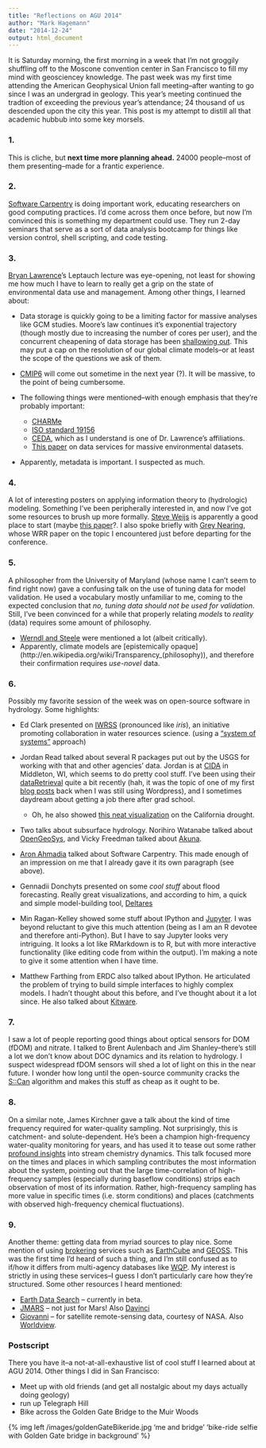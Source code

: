 ```yaml
---
title: "Reflections on AGU 2014"
author: "Mark Hagemann"
date: "2014-12-24"
output: html_document
---
```


It is Saturday morning, the first morning in a week that I'm not groggily shuffling off to the Moscone convention center in San Francisco to fill my mind with geosciencey knowledge. The past week was my first time attending the American Geophysical Union fall meeting--after wanting to go since I was an undergrad in geology. This year's meeting continued the tradtion of exceeding the previous year's attendance; 24 thousand of us descended upon the city this year. This post is my attempt to distill all that academic hubbub into some key morsels. 

### 1.
This is cliche, but **next time more planning ahead.** 24000 people--most of them presenting--made for a frantic experience.

### 2.
[Software Carpentry](http://software-carpentry.org/) is doing important work, educating researchers on good computing practices. I'd come across them once before, but now I'm convinced this is something my department could use. They run 2-day seminars that serve as a sort of data analysis bootcamp for things like version control, shell scripting, and code testing. 

### 3.
[Bryan Lawrence](http://www.met.reading.ac.uk/users/users/1678)'s Leptauch lecture was eye-opening, not least for showing me how much I have to learn to really get a grip on the state of environmental data use and management. Among other things, I learned about:

  * Data storage is quickly going to be a limiting factor for massive analyses like GCM studies. Moore's law continues it's exponential trajectory (though mostly due to increasing the number of cores per user), and the concurrent cheapening of data storage has been [shallowing out](http://bd7a65e2cb448908f934-86a50c88e47af9e1fb58ce0672b5a500.r32.cf3.rackcdn.com/uploads/assets/7c/3f/547c3f871f986a0862000001/cost-per-gigabyte-large.png). This may put a cap on the resolution of our global climate models--or at least the scope of the questions we ask of them. 

  * [CMIP6](http://www.wcrp-climate.org/wgcm-cmip/wgcm-cmip6) will come out sometime in the next year (?). It will be massive, to the point of being cumbersome. 

  * The following things were mentioned--with enough emphasis that they're probably important:
    * [CHARMe](http://charme.org.uk/)
    * [ISO standard 19156](http://www.iso.org/iso/catalogue_detail.htm?csnumber=32574)
    * [CEDA](http://www.ceda.ac.uk/), which as I understand is one of Dr. Lawrence's affiliations.
    * [This paper](http://rsta.royalsocietypublishing.org/content/roypta/367/1890/1003.full.pdf) on data services for massive environmental datasets. 

  * Apparently, metadata is important. I suspected as much. 

### 4.
A lot of interesting posters on applying information theory to (hydrologic) modeling. Something I've been peripherally interested in, and now I've got some resources to brush up more formally. [Steve Weijs](http://people.epfl.ch/steven.weijs/publications?lang=en&cvlang=en) is apparently a good place to start (maybe [this paper](http://www.iemss.org/sites/iemss2014/papers/iemss2014_submission_166.pdf)?. I also spoke briefly with [Grey Nearing](http://science.gsfc.nasa.gov/sed/index.cfm?fuseAction=people.jumpBio&iphonebookid=48455), whose WRR paper on the topic I encountered just before departing for the conference.

### 5. 
A philosopher from the University of Maryland (whose name I can't seem to find right now) gave a confusing talk on the use of tuning data for model validation. He used a vocabulary mostly unfamiliar to me, coming to the expected conclusion that *no, tuning data should not be used for validation*. Still, I've been convinced for a while that properly relating *models* to *reality* (data) requires some amount of philosophy. 

  * [Werndl and Steele](http://eprints.lse.ac.uk/44236/) were mentioned a lot (albeit critically). 
  * Apparently, climate models are [epistemically opaque](http://en.wikipedia.org/wiki/Transparency_(philosophy\)), and therefore their confirmation requires *use-novel* data.

### 6.
Possibly my favorite session of the week was on open-source software in hydrology. Some highlights:

  * Ed Clark presented on [IWRSS](http://www.hec.usace.army.mil/misc/IWRSS/) (pronounced like *iris*), an initiative promoting collaboration in water resources science. (using a ["system of systems"](http://en.wikipedia.org/wiki/System_of_systems) approach)

  * Jordan Read talked about several R packages put out by the USGS for working with that and other agencies' data. Jordan is at [CIDA](http://cida.usgs.gov/) in Middleton, WI, which seems to do pretty cool stuff. I've been using their [dataRetrieval](https://github.com/USGS-R/dataRetrieval) quite a bit recently (hah, it was the topic of one of my first [blog posts](http://markhagemann.wordpress.com/2014/04/) back when I was still using Wordpress), and I sometimes daydream about getting a job there after grad school. 
 
    * Oh, he also showed [this neat visualization](http://cida.usgs.gov/ca_drought/) on the California drought. 

  * Two talks about subsurface hydrology. Norihiro Watanabe talked about [OpenGeoSys](http://www.opengeosys.org/), and Vicky Freedman talked about [Akuna](http://akuna.labworks.org/download.html). 

  * [Aron Ahmadia](http://aron.ahmadia.net/) talked about Software Carpentry. This made enough of an impression on me that I already gave it its own paragraph (see above).

  * Gennadii Donchyts presented on some *cool stuff* about flood forecasting. Really great visualizations, and according to him, a quick and simple model-building tool, [Deltares](http://www.deltares.nl/en)

  * Min Ragan-Kelley showed some stuff about IPython and [Jupyter](http://jupyter.org/). I was beyond reluctant to give this much attention (being as I am an R devotee and therefore anti-Python). But I have to say Jupyter looks very intriguing. It looks a lot like RMarkdown is to R, but with more interactive functionality (like editing code from within the output). I'm making a note to give it some attention when I have time.

  * Matthew Farthing from ERDC also talked about IPython. He articulated the problem of trying to build simple interfaces to highly complex models. I hadn't thought about this before, and I've thought about it a lot since. He also talked about [Kitware](http://www.kitware.com/).

### 7.
I saw a lot of people reporting good things about optical sensors for DOM (fDOM) and nitrate. I talked to Brent Aulenbach and Jim Shanley--there's still a lot we don't know about DOC dynamics and its relation to hydrology. I suspect widespread fDOM sensors will shed a lot of light on this in the near future. I wonder how long until the open-source community cracks the [S::Can](http://www.s-can.at/) algorithm and makes this stuff as cheap as it ought to be.

### 8. 
On a similar note, James Kirchner gave a talk about the kind of time frequency required for water-quality sampling. Not surprisingly, this is catchment- and solute-dependent. He's been a champion high-frequency water-quality monitoring for years, and has used it to tease out some rather [profound insights](http://www.pnas.org/content/110/30/12213.abstract) into stream chemistry dynamics. This talk focused more on the times and places in which sampling contributes the most information about the system, pointing out that the large time-correlation of high-frequency samples (especially during baseflow conditions) strips each observation of most of its information. Rather, high-frequency sampling has more value in specific times (i.e. storm conditions) and places (catchments with observed high-frequency chemical fluctuations). 

### 9.
Another theme: getting data from myriad sources to play nice. Some mention of using [brokering](http://en.wikipedia.org/wiki/Information_broker) services such as [EarthCube](http://earthcube.org/) and [GEOSS](http://www.eurogeoss-broker.eu/). This was the first time I'd heard of such a thing, and I'm still confused as to if/how it differs from multi-agency databases like [WQP](http://www.waterqualitydata.us/). My interest is strictly in using these services--I guess I don't particularly care how they're structured. Some other resources I heard mentioned:

  * [Earth Data Search](https://search.earthdata.nasa.gov/) -- currently in beta.
  * [JMARS](http://jmars.asu.edu/) -- not just for Mars! Also [Davinci](http://davinci.asu.edu/index.php?title=Main_Page)
  * [Giovanni](http://disc.sci.gsfc.nasa.gov/giovanni) -- for satellite remote-sensing data, courtesy of NASA. Also [Worldview](https://earthdata.nasa.gov/labs/worldview/).

### Postscript
There you have it--a not-at-all-exhaustive list of cool stuff I learned about at AGU 2014. Other things I did in San Francisco:

- Meet up with old friends (and get all nostalgic about my days actually doing geology)
- run up Telegraph Hill
- Bike across the Golden Gate Bridge to the Muir Woods

{% img left /images/goldenGateBikeride.jpg 'me and bridge' 'bike-ride selfie with Golden Gate bridge in background' %}


